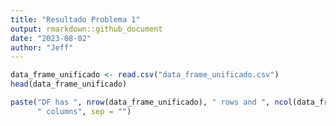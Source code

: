 ```yaml
---
title: "Resultado Problema 1"
output: rmarkdown::github_document
date: "2023-08-02"
author: "Jeff"
---
```


```r
data_frame_unificado <- read.csv("data_frame_unificado.csv")
head(data_frame_unificado)
```

```r
paste("DF has ", nrow(data_frame_unificado), " rows and ", ncol(data_frame_unificado), 
      " columns", sep = "")

```

